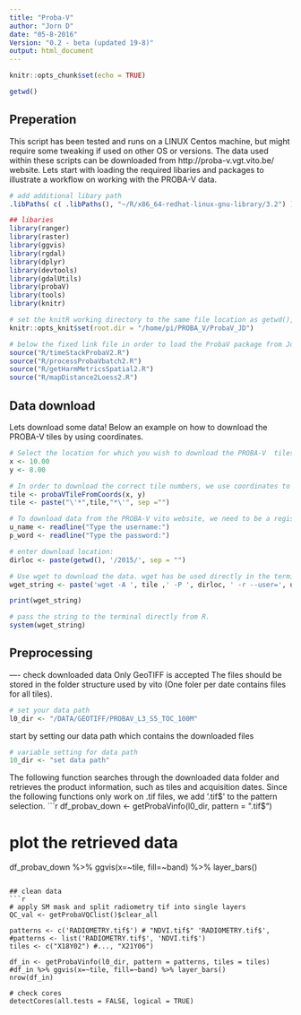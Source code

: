 ```yaml
---
title: "Proba-V"
author: "Jorn D"
date: "05-8-2016"
Version: "0.2 - beta (updated 19-8)"
output: html_document
---
```


```r
knitr::opts_chunk$set(echo = TRUE)
```


```r
getwd()
```

## Preperation

This script has been tested and runs on a LINUX Centos machine, but might require some tweaking if used on other OS or versions. The data used within these scripts can be downloaded from http://proba-v.vgt.vito.be/ website. Lets start with loading the required libaries and packages to illustrate a workflow on working with the PROBA-V data.

```r
# add additional libary path
.libPaths( c( .libPaths(), "~/R/x86_64-redhat-linux-gnu-library/3.2") )

## libaries
library(ranger)
library(raster)
library(ggvis)
library(rgdal)
library(dplyr)
library(devtools)
library(gdalUtils)
library(probaV)
library(tools)
library(knitr)

```



```r
# set the knitR working directory to the same file location as getwd(), in order to maintain the link to R source scripts.
knitr::opts_knit$set(root.dir = "/home/pi/PROBA_V/ProbaV_JD")

```

```r
# below the fixed link file in order to load the ProbaV package from Johannes
source("R/timeStackProbaV2.R")
source("R/processProbaVbatch2.R")
source("R/getHarmMetricsSpatial2.R")
source("R/mapDistance2Loess2.R")


```

## Data download

Lets download some data! Below an example on how to download the PROBA-V tiles by using coordinates. 

```r

# Select the location for which you wish to download the PROBA-V  tiles for. 
x <- 10.00
y <- 8.00

# In order to download the correct tile numbers, we use coordinates to convert to the tile number
tile <- probaVTileFromCoords(x, y)
tile <- paste("\'*",tile,"*\'", sep ="")

```

```r

# To download data from the PROBA-V vito website, we need to be a registerd user (free). We need the username and password, which you can enter below.
u_name <- readline("Type the username:")
p_word <- readline("Type the password:")


```


```r
# enter download location:
dirloc <- paste(getwd(), '/2015/', sep = "")

# Use wget to download the data. wget has be used directly in the terminal. Therefore, we pass the string to the system command.
wget_string <- paste('wget -A ', tile ,' -P ', dirloc, ' -r --user=', u_name,' --password=', p_word, ' http://www.vito-eodata.be/PDF/datapool/Free_Data/PROBA-V_300m/S1_TOC_-_300_m/2015/7/13/PV_S1_TOC-20150713_333M_V001/?mode=tif', sep="")

print(wget_string)

```


```r

# pass the string to the terminal directly from R.
system(wget_string)

```

## Preprocessing

---- check  downloaded data
Only GeoTIFF is accepted
The files should be stored in the folder structure used by vito
(One foler per date contains files for all tiles).


```r

# set your data path
l0_dir <- "/DATA/GEOTIFF/PROBAV_L3_S5_TOC_100M"
```

start by setting our data path which contains the downloaded files

```r
# variable setting for data path
10_dir <- "set data path"
```

The following function searches through the downloaded data folder and retrieves the product information, such as tiles and acquisition dates. Since the following functions only work on .tif files, we add '.tif$' to the pattern selection.
```r
df_probav_down <- getProbaVinfo(l0_dir, pattern = ".tif$")

# plot the retrieved data
df_probav_down %>% ggvis(x=~tile, fill=~band) %>% layer_bars()
```

## clean data 
```r
# apply SM mask and split radiometry tif into single layers
QC_val <- getProbaVQClist()$clear_all

patterns <- c('RADIOMETRY.tif$') # "NDVI.tif$" 'RADIOMETRY.tif$', 
#patterns <- list('RADIOMETRY.tif$', 'NDVI.tif$')
tiles <- c("X18Y02") #..., "X21Y06")

df_in <- getProbaVinfo(l0_dir, pattern = patterns, tiles = tiles)
#df_in %>% ggvis(x=~tile, fill=~band) %>% layer_bars()
nrow(df_in)

# check cores
detectCores(all.tests = FALSE, logical = TRUE)


```


